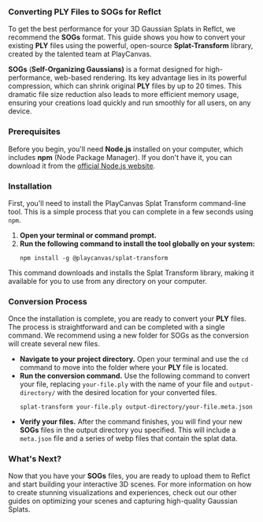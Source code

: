 ### Converting PLY Files to SOGs for Reflct

To get the best performance for your 3D Gaussian Splats in Reflct, we recommend the **SOGs** format. This guide shows you how to convert your existing **PLY** files using the powerful, open-source **Splat-Transform** library, created by the talented team at PlayCanvas.

**SOGs** (**Self-Organizing Gaussians)** is a format designed for high-performance, web-based rendering. Its key advantage lies in its powerful compression, which can shrink original **PLY** files by up to 20 times. This dramatic file size reduction also leads to more efficient memory usage, ensuring your creations load quickly and run smoothly for all users, on any device.

### Prerequisites

Before you begin, you'll need **Node.js** installed on your computer, which includes **npm** (Node Package Manager). If you don't have it, you can download it from the [official Node.js website](https://nodejs.org/).

### Installation

First, you'll need to install the PlayCanvas Splat Transform command-line tool. This is a simple process that you can complete in a few seconds using `npm`.

1.  **Open your terminal or command prompt.**
2.  **Run the following command to install the tool globally on your system:**
    ```
    npm install -g @playcanvas/splat-transform
    ```

This command downloads and installs the Splat Transform library, making it available for you to use from any directory on your computer.

### Conversion Process

Once the installation is complete, you are ready to convert your **PLY** files. The process is straightforward and can be completed with a single command. We recommend using a new folder for SOGs as the conversion will create several new files.

* **Navigate to your project directory.** Open your terminal and use the `cd` command to move into the folder where your **PLY** file is located.
* **Run the conversion command.** Use the following command to convert your file, replacing `your-file.ply` with the name of your file and `output-directory/` with the desired location for your converted files.
    ```
    splat-transform your-file.ply output-directory/your-file.meta.json
    ```
* **Verify your files.** After the command finishes, you will find your new **SOGs** files in the output directory you specified. This will include a `meta.json` file and a series of webp files that contain the splat data.

### What's Next?

Now that you have your **SOGs** files, you are ready to upload them to Reflct and start building your interactive 3D scenes. For more information on how to create stunning visualizations and experiences, check out our other guides on optimizing your scenes and capturing high-quality Gaussian Splats.

